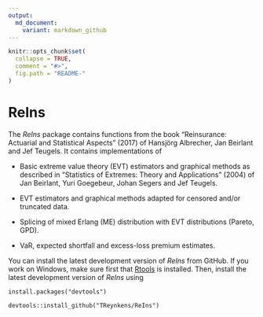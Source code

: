 ```yaml
---
output:
  md_document:
    variant: markdown_github
---
```


<!-- README.md is generated from README.Rmd. Please edit that file -->

```r
knitr::opts_chunk$set(
  collapse = TRUE,
  comment = "#>",
  fig.path = "README-"
)
```

# ReIns

The *ReIns* package contains functions from the book "Reinsurance: Actuarial and Statistical Aspects" (2017) of Hansjörg Albrecher, Jan Beirlant and Jef Teugels.
It contains implementations of

* Basic extreme value theory (EVT) estimators and graphical methods as described in "Statistics of Extremes: Theory and Applications" (2004) of Jan Beirlant, Yuri Goegebeur, Johan Segers and Jef Teugels.

* EVT estimators and graphical methods adapted for censored and/or truncated data.

* Splicing of mixed Erlang (ME) distribution with EVT distributions (Pareto, GPD).

* VaR, expected shortfall and excess-loss premium estimates.

You can install the latest development version of *ReIns* from GitHub. If you work on Windows, make sure first that [Rtools](https://cran.r-project.org/bin/windows/Rtools/) is installed. Then, install the latest development version of *ReIns* using

```
install.packages("devtools")

devtools::install_github("TReynkens/ReIns")
```


